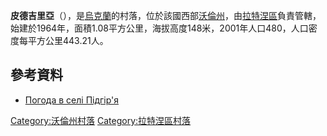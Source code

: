 {{coord|51|47|2|N|24|46|54|E|scale:30000|display=title}}

'''皮德吉里亞'''（{{lang-uk|Підгір'я}}），是[[烏克蘭|烏克蘭]]的村落，位於該國西部[[沃倫州|沃倫州]]，由[[拉特涅區|拉特涅區]]負責管轄，始建於1964年，面積1.08平方公里，海拔高度148米，2001年人口480，人口密度每平方公里443.21人。

==參考資料==
* [http://weather.in.ua/ua/volynskaja/20508 Погода в селі Підгір'я] {{Wayback|url=http://weather.in.ua/ua/volynskaja/20508 |date=20170802055707 }}

[[Category:沃倫州村落|Category:沃倫州村落]]
[[Category:拉特涅區村落|Category:拉特涅區村落]]


{{Volyn-geo-stub}}